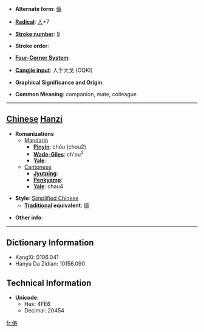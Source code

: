* '''Alternate form''': [[儔]]

* '''[[Wiktionary:Chinese radical index| Radical]]''': [[Wiktionary:Chinese radical index 人|人]]+7

* '''[[Wiktionary:Chinese total strokes index|Stroke number]]''': [[Wiktionary:Chinese total strokes index 9|9]]

* '''Stroke order''': 

* '''[[Wiktionary:Chinese four corner index|Four-Corner System]]''': 

* '''[[Wiktionary:Chinese Cangjie index|Cangjie input]]''': 人手大戈 (OQKI)

* '''Graphical Significance and Origin''': 

* '''Common Meaning''': companion, mate, colleague

----

== [[Chinese]] [[Hanzi]] ==

* '''Romanizations'''
** [[Mandarin]]
*** '''[[Pinyin]]''': chóu (chou2)
*** '''[[Wade-Giles]]''': ch'ou<sup>2</sup>
*** '''[[Yale]]''': 
**[[Cantonese]]
***'''[[Jyutping]]''':
***'''[[Penkyamp]]''': 
***'''[[Yale]]''': chau4

* '''Style''': [[Simplified Chinese]] 
** '''[[Traditional Chinese|Traditional]] equivalent''': [[儔]]

* '''Other info''': 

----

== Dictionary Information ==

* KangXi: 0106.041
* Hanyu Da Zidian: 10156.090

== Technical Information ==

* '''Unicode''':
** Hex: 4FE6
** Decimal: 20454

[[fr:俦]]